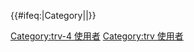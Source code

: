 {{User language-4|trv|Mkela mrengo '''[[:Category:trv 使用者|Kari Seediq]]''' '''[[:Category:trv-4 使用者|so hari Seediq bale]]''' ka Seediq nii.}}<noinclude>{{Documentation|Template:台灣原住民族語巴別模板}}
</noinclude>
{{#ifeq:{{NAMESPACE}}|Category||[[Category:trv-4 使用者]][[Category:trv 使用者]]}}
